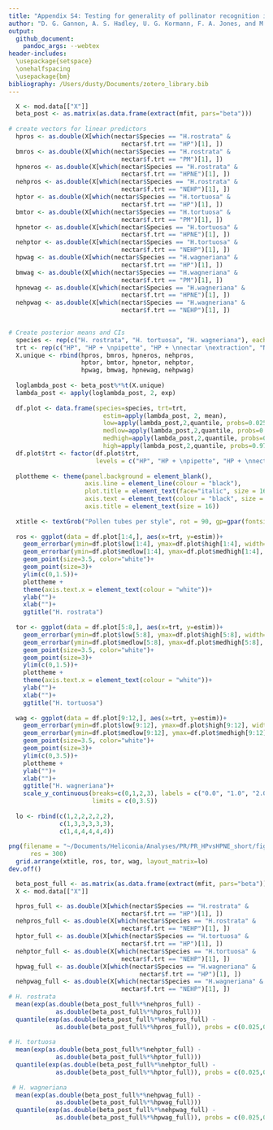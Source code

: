 ```yaml
---
title: "Appendix S4: Testing for generality of pollinator recognition in *Heliconia* - Testing for mechanisms"
author: "D. G. Gannon, A. S. Hadley, U. G. Kormann, F. A. Jones, and M. G. Betts"
output:
  github_document:
    pandoc_args: --webtex
header-includes:
  \usepackage{setspace}
  \onehalfspacing
  \usepackage{bm}
bibliography: /Users/dusty/Documents/zotero_library.bib
---
```



```r

  X <- mod.data[["X"]]
  beta_post <- as.matrix(as.data.frame(extract(mfit, pars="beta")))
  
# create vectors for linear predictors
  hpros <- as.double(X[which(nectar$Species == "H.rostrata" & 
                               nectar$f.trt == "HP")[1], ])
  bmros <- as.double(X[which(nectar$Species == "H.rostrata" & 
                               nectar$f.trt == "PM")[1], ])
  hpneros <- as.double(X[which(nectar$Species == "H.rostrata" & 
                               nectar$f.trt == "HPNE")[1], ])
  nehpros <- as.double(X[which(nectar$Species == "H.rostrata" & 
                               nectar$f.trt == "NEHP")[1], ])
  hptor <- as.double(X[which(nectar$Species == "H.tortuosa" & 
                               nectar$f.trt == "HP")[1], ])
  bmtor <- as.double(X[which(nectar$Species == "H.tortuosa" & 
                               nectar$f.trt == "PM")[1], ])
  hpnetor <- as.double(X[which(nectar$Species == "H.tortuosa" & 
                               nectar$f.trt == "HPNE")[1], ])
  nehptor <- as.double(X[which(nectar$Species == "H.tortuosa" & 
                               nectar$f.trt == "NEHP")[1], ])
  hpwag <- as.double(X[which(nectar$Species == "H.wagneriana" & 
                               nectar$f.trt == "HP")[1], ])
  bmwag <- as.double(X[which(nectar$Species == "H.wagneriana" & 
                               nectar$f.trt == "PM")[1], ])
  hpnewag <- as.double(X[which(nectar$Species == "H.wagneriana" & 
                               nectar$f.trt == "HPNE")[1], ])
  nehpwag <- as.double(X[which(nectar$Species == "H.wagneriana" & 
                               nectar$f.trt == "NEHP")[1], ])

  
# Create posterior means and CIs
  species <- rep(c("H. rostrata", "H. tortuosa", "H. wagneriana"), each=4)
  trt <- rep(c("HP", "HP + \npipette", "HP + \nnectar \nextraction", "Nectar \nextraction + \nHP"), 3)
  X.unique <- rbind(hpros, bmros, hpneros, nehpros,
                    hptor, bmtor, hpnetor, nehptor,
                    hpwag, bmwag, hpnewag, nehpwag)
  
  loglambda_post <- beta_post%*%t(X.unique)
  lambda_post <- apply(loglambda_post, 2, exp)
  
  df.plot <- data.frame(species=species, trt=trt,
                          estim=apply(lambda_post, 2, mean),
                          low=apply(lambda_post,2,quantile, probs=0.025),
                          medlow=apply(lambda_post,2,quantile, probs=0.1),
                          medhigh=apply(lambda_post,2,quantile, probs=0.9),
                          high=apply(lambda_post,2,quantile, probs=0.975))
  df.plot$trt <- factor(df.plot$trt, 
                        levels = c("HP", "HP + \npipette", "HP + \nnectar \nextraction", "Nectar \nextraction + \nHP"))
  
  plottheme <- theme(panel.background = element_blank(),
                     axis.line = element_line(colour = "black"),
                     plot.title = element_text(face="italic", size = 16),
                     axis.text = element_text(colour = "black", size = 12),
                     axis.title = element_text(size = 16))
  
  xtitle <- textGrob("Pollen tubes per style", rot = 90, gp=gpar(fontsize=20))
  
  ros <- ggplot(data = df.plot[1:4,], aes(x=trt, y=estim))+
    geom_errorbar(ymin=df.plot$low[1:4], ymax=df.plot$high[1:4], width=0)+
    geom_errorbar(ymin=df.plot$medlow[1:4], ymax=df.plot$medhigh[1:4], width=0, size=1.2)+
    geom_point(size=3.5, color="white")+
    geom_point(size=3)+
    ylim(c(0,1.5))+
    plottheme +
    theme(axis.text.x = element_text(colour = "white"))+
    ylab("")+
    xlab("")+
    ggtitle("H. rostrata")
  
  tor <- ggplot(data = df.plot[5:8,], aes(x=trt, y=estim))+
    geom_errorbar(ymin=df.plot$low[5:8], ymax=df.plot$high[5:8], width=0)+
    geom_errorbar(ymin=df.plot$medlow[5:8], ymax=df.plot$medhigh[5:8], width=0, size=1.2)+
    geom_point(size=3.5, color="white")+
    geom_point(size=3)+
    ylim(c(0,1.5))+
    plottheme +
    theme(axis.text.x = element_text(colour = "white"))+
    ylab("")+
    xlab("")+
    ggtitle("H. tortuosa")
  
  wag <- ggplot(data = df.plot[9:12,], aes(x=trt, y=estim))+
    geom_errorbar(ymin=df.plot$low[9:12], ymax=df.plot$high[9:12], width=0)+
    geom_errorbar(ymin=df.plot$medlow[9:12], ymax=df.plot$medhigh[9:12], width=0, size=1.2)+
    geom_point(size=3.5, color="white")+
    geom_point(size=3)+
    ylim(c(0,3.5))+
    plottheme +
    ylab("")+
    xlab("")+
    ggtitle("H. wagneriana")+
    scale_y_continuous(breaks=c(0,1,2,3), labels = c("0.0", "1.0", "2.0", "3.0"), 
                       limits = c(0,3.5))
  
  lo <- rbind(c(1,2,2,2,2,2),
              c(1,3,3,3,3,3),
              c(1,4,4,4,4,4))
  
png(filename = "~/Documents/Heliconia/Analyses/PR/PR_HPvsHPNE_short/figure_3_means_plot.png", width = 1800, height = 3000,
      res = 300)
  grid.arrange(xtitle, ros, tor, wag, layout_matrix=lo)
dev.off()

```


```r

  beta_post_full <- as.matrix(as.data.frame(extract(mfit, pars="beta")))
  X <- mod.data[["X"]]

  hpros_full <- as.double(X[which(nectar$Species == "H.rostrata" & 
                               nectar$f.trt == "HP")[1], ])
  nehpros_full <- as.double(X[which(nectar$Species == "H.rostrata" & 
                               nectar$f.trt == "NEHP")[1], ])
  hptor_full <- as.double(X[which(nectar$Species == "H.tortuosa" & 
                               nectar$f.trt == "HP")[1], ])
  nehptor_full <- as.double(X[which(nectar$Species == "H.tortuosa" & 
                               nectar$f.trt == "NEHP")[1], ])
  hpwag_full <- as.double(X[which(nectar$Species == "H.wagneriana" &
                                    nectar$f.trt == "HP")[1], ])
  nehpwag_full <- as.double(X[which(nectar$Species == "H.wagneriana" & 
                               nectar$f.trt == "NEHP")[1], ])
# H. rostrata
  mean(exp(as.double(beta_post_full%*%nehpros_full) - 
             as.double(beta_post_full%*%hpros_full)))
  quantile(exp(as.double(beta_post_full%*%nehpros_full) - 
             as.double(beta_post_full%*%hpros_full)), probs = c(0.025,0.975))
  
# H. tortuosa
  mean(exp(as.double(beta_post_full%*%nehptor_full) - 
             as.double(beta_post_full%*%hptor_full)))
  quantile(exp(as.double(beta_post_full%*%nehptor_full) - 
             as.double(beta_post_full%*%hptor_full)), probs = c(0.025,0.975)) 
  
 # H. wagneriana
  mean(exp(as.double(beta_post_full%*%nehpwag_full) - 
             as.double(beta_post_full%*%hpwag_full)))
  quantile(exp(as.double(beta_post_full%*%nehpwag_full) - 
             as.double(beta_post_full%*%hpwag_full)), probs = c(0.025,0.975))  

```
